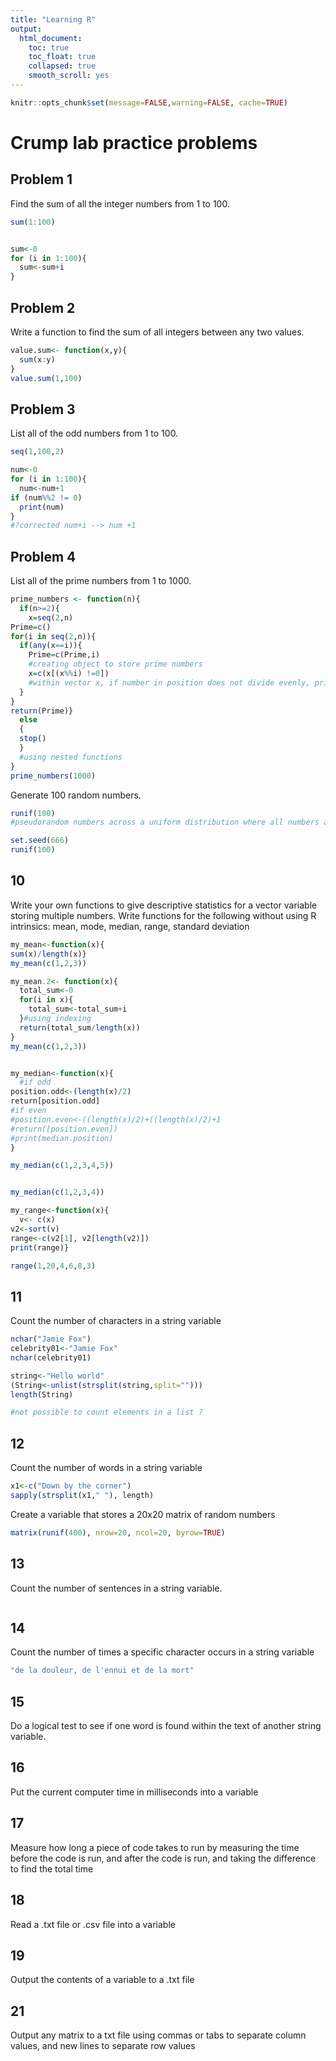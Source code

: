 ```yaml
---
title: "Learning R"
output:
  html_document:
    toc: true
    toc_float: true
    collapsed: true
    smooth_scroll: yes
---
```


```r
knitr::opts_chunk$set(message=FALSE,warning=FALSE, cache=TRUE)
```

# Crump lab practice problems

## Problem 1

Find the sum of all the integer numbers from 1 to 100.

```r
sum(1:100)


sum<-0
for (i in 1:100){
  sum<-sum+i
}
```


## Problem 2

Write a function to find the sum of all integers between any two values.
```r
value.sum<- function(x,y){
  sum(x:y)
}
value.sum(1,100)
```


## Problem 3

List all of the odd numbers from 1 to 100.
```r
seq(1,100,2)

num<-0
for (i in 1:100){
  num<-num+1
if (num%%2 != 0) 
  print(num)
}
#?corrected num+i --> num +1

```

## Problem 4

List all of the prime numbers from 1 to 1000.

```r

prime_numbers <- function(n){
  if(n>=2){ 
    x=seq(2,n)
Prime=c()
for(i in seq(2,n)){
  if(any(x==i)){
    Prime=c(Prime,i)
    #creating object to store prime numbers
    x=c(x[(x%%i) !=0])
    #within vector x, if number in position does not divide evenly, print
  }
}
return(Prime)}
  else
  {
  stop()
  }
  #using nested functions
}
prime_numbers(1000)
```

Generate 100 random numbers. 
```r
runif(100)
#pseudorandom numbers across a uniform distribution where all numbers are equally probable 

set.seed(666)
runif(100)
```

## 10

Write your own functions to give descriptive statistics for a vector variable storing multiple numbers. Write functions for the following without using R intrinsics: mean, mode, median, range, standard deviation

```r
my_mean<-function(x){
sum(x)/length(x)}
my_mean(c(1,2,3))

my_mean.2<- function(x){
  total_sum<-0
  for(i in x){
    total_sum<-total_sum+i
  }#using indexing
  return(total_sum/length(x))
}
my_mean(c(1,2,3))


my_median<-function(x){
  #if odd
position.odd<-(length(x)/2)
return[position.odd]
#if even
#position.even<-((length(x)/2)+((length(x)/2)+1
#return([position.even])
#print(median.position)
}

my_median(c(1,2,3,4,5))


my_median(c(1,2,3,4))

my_range<-function(x){
  v<- c(x)
v2<-sort(v)
range<-c(v2[1], v2[length(v2)])
print(range)}

range(1,20,4,6,8,3)
```


## 11

Count the number of characters in a string variable
```r
nchar("Jamie Fox")
celebrity01<-"Jamie Fox"
nchar(celebrity01)

string<-"Hello world"
(String<-unlist(strsplit(string,split="")))
length(String)

#not possible to count elements in a list ?
```


## 12

Count the number of words in a string variable

```r
x1<-c("Down by the corner")
sapply(strsplit(x1," "), length)
```


Create a variable that stores a 20x20 matrix of random numbers
```r
matrix(runif(400), nrow=20, ncol=20, byrow=TRUE)
```

## 13

Count the number of sentences in a string variable.

```r

```


## 14 

Count the number of times a specific character occurs in a string variable
```r
"de la douleur, de l'ennui et de la mort"
```


## 15

Do a logical test to see if one word is found within the text of another string variable.

## 16

Put the current computer time in milliseconds into a variable

## 17

Measure how long a piece of code takes to run by measuring the time before the code is run, and after the code is run, and taking the difference to find the total time

## 18

Read a .txt file or .csv file into a variable

## 19

Output the contents of a variable to a .txt file

## 21

Output any matrix to a txt file using commas or tabs to separate column values, and new lines to separate row values









